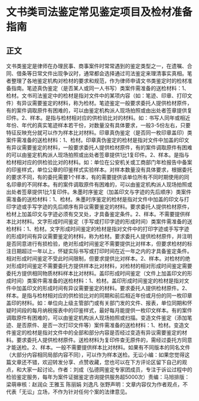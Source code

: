 # 文书类司法鉴定常见鉴定项目及检材准备指南
## 正文
文书类鉴定是律师在办理民事、商事案件时常常遇到的鉴定类型之一，在遗嘱、合同、借条等日常文件出现争议时，通常都会选择通过司法鉴定来理清事实真相。笔者整理了各地鉴定机构对检材的要求和规范，作为律师申请文书类鉴定时的检材准备指南。笔迹真伪鉴定（是否某人或同一人书写）类案件需准备的送检材料：1、检材。文书司法鉴定中的检材是指对文件中的某项内容（如：笔迹、印章、打印文件）有异议需要鉴定的材料，称为检材。笔迹鉴定一般要求委托人提供检材原件，有的案件调取原件有困难的，可以由鉴定机构派人现场拍照或由出处者签章提供复印件。2、样本。是指与检材相对应的供检验比对的材料。如：书写人同年或相近年份、年代的真实笔迹样本若干份，对数量没有具体要求，一般3-5份左右，只要特征反映充分就可以作为样本比对材料。印章真伪鉴定（是否同一枚印章盖印）类案件需准备的送检材料：1、检材。印章真伪鉴定的检材是指对文件中加盖的印文有异议需要鉴定的材料，一般要求委托人提供检材原件，有的案件调取原件有困难的可以由鉴定机构派人现场拍照或出处者签章提供1比1复印件。2、样本。是指与检材相对应的供检验比对的材料。如：单位在公安机关或工商部门年检报告中备案的印鉴样式，单位公章的印鉴样式实验样本。对样本数量没有具体要求，根据委托的要求不同，有的委托需要1个样本，有的需要提供该单位所有不同时期使用的同名印章的不同样本。有的案件调取原件有困难的，可以由鉴定机构派人现场拍照或出处者签章提供1比1复印件。朱墨时序鉴定（加盖印文与字迹的先后顺序）类案件需准备的送检材料：1、检材。朱墨时序鉴定的检材是指对文件中加盖的印文与打印字迹或手写字迹的先后顺序有异议需要鉴定的材料。要求委托人提供检材原件，检材上加盖印文与字迹必须有交叉处，才具备鉴定条件。2、样本。不需要提供样本比对材料。文字形成时间鉴定（手写或打印字迹的形成时间）类案件需准备的送检材料：1、检材。文字形成时间鉴定的检材是指对文件中的打印字迹或手写字迹的形成时间有异议需要鉴定的材料，称为检材。要求委托人提供检材原件，并注明是否同意进行有损检验，绝对形成时间鉴定不需要提供比对样本，但要求检材的标注日期超过一年以上，怀疑实际书写或打印时间在近一年之内的才具备鉴定条件。相对形成时间鉴定不受此时间限制，但要求提供比对样本。2、样本。对检材的绝对形成时间鉴定不需要委托方提供样本比对材料，对检材的相对形成时间鉴定需要委托方提供相同物质材料样本比对材料。盖印形成时间鉴定（文件上加盖印文的形成时间）类案件需准备的送检材料：1、检材。盖印形成时间鉴定的检材是指对文件中加盖印文的形成时间有异议需要鉴定的材料。要求委托人提供检材原件。2、样本。是指与检材相对应的供检验比对的同期和前后相近年份或月份的同一枚印章盖印的材料。如：单位向上级主管部门或有关部门发的文件、报表，单位同期和怀疑时间段的每月纳税报表中的印鉴样式，最好每月能提供一枚印文样本。有的案件调取原件有困难的，可以由鉴定机构派人现场拍照或扫描。变造文件鉴定（添加笔迹、是否原件、是否一次打印文件等）案件需准备的送检材料：1、检材。变造文件鉴定的检材是指对文件中的全部和部分内容是否经过变造有异议需要鉴定的材料。要求委托人提供检材原件。送检材料为复印件查无原件的，需经过委托方同意才能送检。2、样本。一般不需要提供样本比对材料。如果有不同版本的同名文件（大部分内容相同局部内容不同），可以作为样本送检。无讼小编：如果您觉得这篇文章还不错，欢迎转发分享、点赞收藏，您也可以在下方评论区留下自己的观点，和大家一起讨论。作者：刘成（弘德网鉴定专家团成员，专注于诉讼过程中的检验鉴定服务，每年为案件证据鉴定咨询提供服务超5000次）责编：马旭排版：梁萌审核：赵润众 王雅玉 陈丽娟 刘逸凡 张野声明：文章内容仅为作者观点，不代表「无讼」立场，不作为针对任何个案的法律意见。